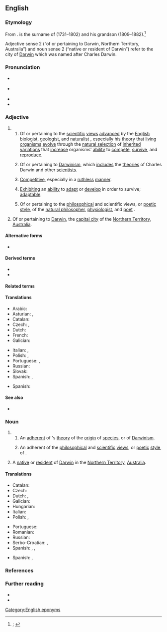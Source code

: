 {{also|darwinian}}
==English==
{{was wotd|2021|February|12}}

===Etymology===
{{multiple images
|direction = vertical
|image1 = Charles Darwin by Julia Margaret Cameron 3.jpg
|caption1 = A [[photographic]] [[portrait]] of {{w|Charles Darwin}} taken in 1868 by {{w|Julia Margaret Cameron}}.
|image2 = Portrait of Erasmus Darwin by Joseph Wright of Derby (1792).jpg
|caption2 = A 1792 portrait of {{w|Erasmus Darwin}}, Charles Darwin’s [[grandfather]], by {{w|Joseph Wright of Derby}}.
}}

From {{suffix|en|Darwin|ian|pos2={{glossary|suffix}} with the sense ‘belonging to, relating to, or like’ forming {{glossary|adjective}}s or {{glossary|noun}}s}}. {{m|en||Darwin}} is the surname of {{w|Erasmus Darwin}} (1731–1802) and his grandson {{w|Charles Darwin}} (1809–1882).<ref>{{R:OED Online|pos=adj.'' and ''n|id=47356|date=December 2012|nodot=1}}; {{R:Lexico|pos=adj.'' and ''n}}</ref>

Adjective sense 2 (“of or pertaining to Darwin, Northern Territory, Australia”) and noun sense 2 (“native or resident of Darwin”) refer to the city of [[Darwin]] which was named after Charles Darwin.

===Pronunciation===
* {{a|RP}} {{IPA|en|/dɑːˈwɪ.ni.ən/}}
* {{a|GA}} {{IPA|en|/dɑɹˈwɪ.ni.ən/}}
* {{rhymes|en|ɪniən}}
* {{hyphenation|en|Dar|win|i|an}}

===Adjective===
{{en-adj}}

# {{non-gloss definition|Senses relating to Charles and Erasmus Darwin.}}
## Of or pertaining to the [[scientific]] [[view#Noun|views]] [[advance#Verb|advanced]] by the [[English#Adjective|English]] [[biologist]], [[geologist]], and [[naturalist]] {{w|Charles Darwin}}, especially his [[theory]] that [[living#Adjective|living]] [[organism]]s [[evolve]] through the [[natural selection]] of [[inherited#Adjective|inherited]] [[variation]]s that [[increase#Verb|increase]] organisms' [[ability]] to [[compete]], [[survive]], and [[reproduce]].
##: {{synonyms|en|Darwinic|Darwinical|q2=chiefly humorous, archaic, rare|Darwinist|Darwinistic|Darwinite|q5=somewhat derogatory}}
## {{lb|en|by extension}} Of or pertaining to [[Darwinism]], which [[include]]s the [[theory|theories]] of Charles Darwin and other [[scientist]]s.
##: {{synonyms|en|Darwinist|Darwinistic}}
## {{lb|en|by extension}} [[competitive|Competitive]], especially in a [[ruthless]] [[manner]].
##: {{synonyms|en|dog eat dog}}
## {{lb|en|by extension}} [[exhibit#Verb|Exhibiting]] an [[ability]] to [[adapt]] or [[develop]] in order to survive; [[adaptable]].
##: {{synonyms|en|agile|flexible}}
##: {{antonyms|en|inadaptable|inflexible|rigid|unadaptable}}
## {{lb|en|chiefly|historical}} Of or pertaining to the [[philosophical]] and scientific views, or [[poetic]] [[style#Noun|style]], of the [[natural philosopher]], [[physiologist]], and [[poet]] {{w|Erasmus Darwin}}.
##: {{synonyms|en|Darwinic|q1=obsolete, rare}}
# Of or pertaining to [[Darwin]], the [[capital city]] of the [[Northern Territory]], [[Australia]].

====Alternative forms====
* {{l|en|Darwinean}}

====Derived terms====
* {{l|en|Darwinianism}}
* {{l|en|neo-Darwinian}}

====Related terms====
{{col3|en
|[[Darwinic]] {{qualifier|obsolete|rare}}
|[[Darwinical]] {{qualifier|chiefly humorous|archaic|rare}}
|Darwinically
|Darwinism
|[[Darwinist]] {{qualifier|adjective|noun}}
|Darwinistic
|Darwinistically
|[[Darwinite]] {{qualifier|adjective|noun}}
|Darwinize
|[[Darwinized]] {{qualifier|adjective}}
|[[Darwinizing]] {{qualifier|adjective|noun}}
}}

====Translations====
{{trans-top|of or pertaining to the scientific views advanced by Charles Darwin, especially his theory that living organisms evolve through natural selection}}
* Arabic: {{t|ar|دَارْوِينِيّ}}
* Asturian: {{t|ast|darvinianu}}, {{t|ast|darvinista}}
* Catalan: {{t|ca|darwinià}}
* Czech: {{t|cs|darwinovský}}, {{t|cs|darwinský}}
* Dutch: {{t|nl|darwiniaans}}
* French: {{t+|fr|darwinien}}
* Galician: {{t|gl|darwinista}}
{{trans-mid}}
* Italian: {{t+|it|darwiniano}}, {{t+|it|darwinista}}
* Polish: {{t|pl|darwinowski}}, {{t+|pl|darwinistyczny}}
* Portuguese: {{t|pt|darwiniano}}, {{t|pt|darwinista}}
* Russian: {{t+|ru|дарвиновский}}
* Slovak: {{t|sk|darvinovský}}
* Spanish: {{t|es|darwiniano}}, {{t|es|darwinista}}
{{trans-bottom}}

{{trans-top|of or pertaining to Darwinism, which includes the theories of Charles Darwin and other scientists}}
{{trans-mid}}
{{trans-bottom}}

{{trans-see|competitive, especially in a ruthless manner|competitive}}
{{trans-see|exhibiting an ability to adapt or develop in order to survive|adaptable}}

{{trans-top|of or relating to the philosophical and scientific views, or poetic style, of Erasmus Darwin}}
{{trans-mid}}
{{trans-bottom}}

{{trans-top|of or pertaining to Darwin, Northern Territory, Australia}}
* Spanish: {{t|es|darwiniano}}
{{trans-mid}}
{{trans-bottom}}

====See also====
* {{l|en|survival of the fittest}}

===Noun===
{{en-noun}}

# {{non-gloss definition|Senses relating to Charles and Erasmus Darwin.}}
## An [[adherent]] of {{w|Charles Darwin}}'s [[theory]] of the [[origin]] of [[species]], or of [[Darwinism]].
##: {{synonyms|en|Darwinist|Darwinite|q2=somewhat derogatory}}
## {{lb|en|obsolete|rare}} An adherent of the [[philosophical]] and [[scientific]] [[view#Noun|views]], or [[poetic]] [[style#Noun|style]], of {{w|Erasmus Darwin}}.
# A [[native#Noun|native]] or [[resident#Noun|resident]] of [[Darwin]] in the [[Northern Territory]], [[Australia]].

====Translations====
{{trans-top|adherent of Charles Darwin’s theory of the origin of species, or of Darwinism}}
* Catalan: {{t+|ca|darwinista|m|f}}
* Czech: {{t|cs|darwinista|m}}
* Dutch: {{t|nl|darwiniaans}}, {{t|nl|darwiniaan|m}}
* Galician: {{t|gl|darwinista|m|f}}
* Hungarian: {{t+|hu|darwinista}}
* Italian: {{t+|it|darwinista|m|f}}
* Polish: {{t+|pl|darwinista|m}}, {{t+|pl|darwinistka|f}}
{{trans-mid}}
* Portuguese: {{t|pt|darwinista|m|f}}
* Romanian: {{t+|ro|darwinist|m}}
* Russian: {{t+|ru|дарвини́ст|m}}
* Serbo-Croatian: {{t|sh|дарвѝнист|m}}, {{t+|sh|darvìnist|m}}
* Spanish: {{t|es|darwiniano|m}}, {{t|es|darwiniana|f}}, {{t|es|darwinista|m|f}}
{{trans-bottom}}

{{trans-top|native or resident of Darwin, Northern Territory, Australia}}
* Spanish: {{t|es|darwiniano|m}}, {{t|es|darwiniana|f}}
{{trans-mid}}
{{trans-bottom}}

===References===
<references/>

===Further reading===
* {{pedia|Darwinism}}
* {{pedia|Darwin, Northern Territory}}

[[Category:English eponyms]]